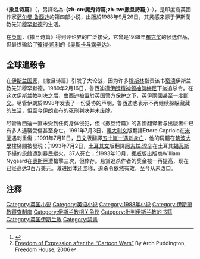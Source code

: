 {{Refimprove|time=2022-02-14T13:30:34+00:00}}
{{NoteTA
|G1=地名
|1=zh-cn:撒旦诗篇; zh-tw:魔鬼詩篇;
}}
{{Infobox book
| name          = 撒旦诗篇
| title_orig    = 
| translator    = 
| image         = [[File:1988_Salman_Rushdie_The_Satanic_Verses.jpg|200px]]
| image_caption = 首版封面
| author        = [[萨尔曼·鲁西迪|萨尔曼·鲁西迪]]
| illustrator   = 
| cover_artist  = 
| country       = [[英国|英国]]
| language      = [[英语|英语]]
| series        = 
| genre         = [[魔幻写实主义|魔幻写实主义]]，[[小说|小说]]
| publisher     = [[维京出版社|维京出版社]]
| release_date  = 1988
| media_type    = Print（[[硬纸封面|硬纸封面]] & [[平装本|平装本]]）
| pages         = 546 pp
| isbn          = ISBN 0-670-82537-9
| preceded_by   = 
| followed_by   = [[哈乐与故事之海|哈乐与故事之海]]
}}
《'''撒旦诗篇'''》（{{lang-en|'''The Satanic Verses'''}}，另譯名為'''-{zh-cn:魔鬼诗篇;zh-tw:撒旦詩篇;}-'''），是印度裔英國作家[[萨尔曼·鲁西迪|萨尔曼·鲁西迪]]的第四部小说，出版於1988年9月26日，其灵感来源于伊斯蘭教先知[[穆罕默德|穆罕默德]]的生活。

在[[英国|英国]]，《撒旦诗篇》得到评论界的广泛接受，它曾是1988年[[布克奖|布克奖]]的候选作品，但最终输给了[[彼得·凯利|彼得·凯利]]的《[[奥斯卡与露辛达|奥斯卡与露辛达]]》。

== 全球追殺令 ==
在[[伊斯兰国家|伊斯兰国家]]，《撒旦诗篇》引发了大论战，因为许多[[穆斯林|穆斯林]]指责该书[[亵渎|亵渎]]伊斯兰教先知穆罕默德。1989年2月16日，鲁西迪遭[[伊朗精神领袖|伊朗精神领袖]][[赛义德·鲁霍拉·霍梅尼|何梅尼]]下达追杀令。在这次伊斯兰教判决之后，鲁西迪被置於英国警方保护之下，英伊兩國甚至一度[[斷交|斷交]]。尽管伊朗於1998年发表了一份妥协的声明，鲁西迪也表示不再继续躲躲藏藏的生活，但至今[[伊朗|伊朗]]宣布的死刑判决并未废除。

尽管鲁西迪一直未受到任何身体侵犯，但《撒旦诗篇》的各國翻译者与出版者中已有多人遇襲受傷甚至身亡。1991年7月3日，[[義大利文|義大利文]]版翻譯Ettore Capriolo在[[米蘭|米蘭]]遇刺重傷；1991年7月11日，[[日文|日文]]版翻譯[[五十嵐一|五十嵐一]][[《撒旦诗篇》译者被杀事件|遇刺身亡]]，他的屍體在[[筑波大學|筑波大學]]樓梯間被發現；<ref name=lhelm>{{cite news|last=Helm|first=Leslie|title=Translator of 'Satanic Verses' Slain|url=http://articles.latimes.com/1991-07-13/news/mn-1822_1_satanic-verses|accessdate=11 February 2013|newspaper=Los Angeles Times|date=13 July 1991|archive-date=2017-04-26|archive-url=https://web.archive.org/web/20170426014609/http://articles.latimes.com/1991-07-13/news/mn-1822_1_satanic-verses|dead-url=no}}</ref>1993年7月2日，[[土耳其文|土耳其文]]版翻譯[[阿吉兹·涅辛|阿吉兹·涅辛]]在土耳其[[錫瓦斯|錫瓦斯]]下榻的旅館遭到暴民縱火，37人死亡；<ref name="Puddington">[http://www.freedomhouse.org/uploads/fop/FOP2006cartoonessay.pdf Freedom of Expression after the “Cartoon Wars”] {{Wayback|url=http://www.freedomhouse.org/uploads/fop/FOP2006cartoonessay.pdf |date=20070715021052 }} By Arch Puddington, Freedom House, 2006</ref>1993年10月，[[挪威|挪威]]版出版商William Nygaard在[[奧斯陸|奧斯陸]]遭槍擊三次，但倖存。悬赏追杀作者的奖金被一再提高，现在已经高达3百万美元。激进团体还坚称，追杀令依然有效，至今从未改口。

== 注釋 ==
{{reflist}}

{{Authority control}}
[[Category:英国小说|Category:英国小说]]
[[Category:英语小说|Category:英语小说]]
[[Category:1988年小说|Category:1988年小说]]
[[Category:伊斯蘭教審查制度|Category:伊斯蘭教審查制度]]
[[Category:伊斯兰教相关争议|Category:伊斯兰教相关争议]]
[[Category:批判伊斯兰教的书籍|Category:批判伊斯兰教的书籍]]
[[Category:英国伊斯兰教|Category:英国伊斯兰教]]
[[Category:禁書|Category:禁書]]